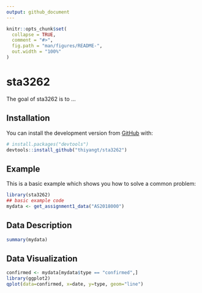 ```yaml
---
output: github_document
---
```


<!-- README.md is generated from README.Rmd. Please edit that file -->

```r
knitr::opts_chunk$set(
  collapse = TRUE,
  comment = "#>",
  fig.path = "man/figures/README-",
  out.width = "100%"
)
```

# sta3262

<!-- badges: start -->
<!-- badges: end -->

The goal of sta3262 is to ...

## Installation

You can install the development version from [GitHub](https://github.com/) with:

``` r
# install.packages("devtools")
devtools::install_github("thiyangt/sta3262")
```

## Example

This is a basic example which shows you how to solve a common problem:

```r
library(sta3262)
## basic example code
mydata <- get_assignment1_data("AS2018000")
```

## Data Description

```r
summary(mydata)
```

## Data Visualization


```r
confirmed <- mydata[mydata$type == "confirmed",]
library(ggplot2)
qplot(data=confirmed, x=date, y=type, geom="line")
```

